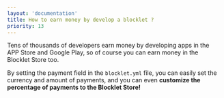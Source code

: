 ```yaml
---
layout: 'documentation'
title: How to earn money by develop a blocklet ?
priority: 13
---
```


Tens of thousands of developers earn money by developing apps in the APP Store and Google Play, so of course you can earn money in the Blocklet Store too.

By setting the payment field in the `blocklet.yml` file, you can easily set the currency and amount of payments, and you can even **customize the percentage of payments to the Blocklet Store!**

